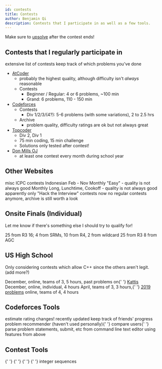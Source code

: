 ```yaml
---
id: contests
title: Contests
author: Benjamin Qi
description: Contests that I participate in as well as a few tools.
---
```


Make sure to [upsolve](https://en.wiktionary.org/wiki/upsolve) after the contest ends!

## Contests that I regularly participate in

<Resources>
	<Resource
		source="CLIST"
		title="My Profile"
		url="https://clist.by/coder/bqi343/"
		starred
	>
		extensive list of contests
	</Resource>
	<Resource
		source="kenkoooo"
		title="AtCoder Visualizer"
		url="https://kenkoooo.com/atcoder/#/table/Benq"
		starred
	>
		keep track of which problems you've done
	</Resource>
</Resources>

- [AtCoder](https://beta.atcoder.jp/contests/archive)
  - probably the highest quality, although difficulty isn't _always_ reasonable
  - Contests
    - Beginner / Regular: 4 or 6 problems, ~100 min
    - Grand: 6 problems, 110 - 150 min
- [Codeforces](http://codeforces.com/problemset)
  - Contests
    - Div 1/2/3/(4?): 5-6 problems (with some variations), 2 to 2.5 hrs
  - Archive
    - problem quality, difficulty ratings are ok but not always great
- [Topcoder](https://www.topcoder.com/my-dashboard/)
  - Div 2, Div 1
  - 75 min coding, 15 min challenge
  - Solutions only tested after contest!
- [Don Mills OJ](http://dmoj.ca/)
  - at least one contest every month during school year

## Other Websites

<Resources>
	<Resource title="Kattis" url="https://open.kattis.com/">
		misc ICPC contests
	</Resource>
	<Resource title="TOKI" url="https://tlx.toki.id/">
		Indonesian
	</Resource>
	<Resource
		title="Kickstart"
		url="https://codingcompetitions.withgoogle.com/kickstart"
	>
		Feb - Nov
	</Resource>
	<Resource title="HackerEarth" url="http://hackerearth.com/">
		Monthly "Easy" - quality is not always good
	</Resource>
	<Resource title="CodeChef" url="http://codechef.com/">
		Monthly Long, Lunchtime, Cookoff - quality is not always good
	</Resource>
	<Resource title="HackerRank" url="https://www.hackerrank.com/dashboard">
		apparently only "Hack the Interview" contests now
	</Resource>
	<Resource title="CSAcademy" url="https://csacademy.com/contest/archive/">
		no regular contests anymore, archive is still worth a look
	</Resource>
</Resources>

<!--   - Contests
    - Div 2: 5 problems, 2 hrs
    - Open: 7 problems, 2 hrs
  - Archive
    - short statements, good editorials -->

## Onsite Finals (Individual)

Let me know if there's something else I should try to qualify for!

<Resources>
	<Resource
		source="Google"
		title="Code Jam"
		url="https://codingcompetitions.withgoogle.com/codejam/"
	>
		25 from R3
	</Resource>
	<Resource
		source="TopCoder"
		title="Open"
		url="https://tco20.topcoder.com/competition-overview/algorithm/algorithm-ways"
	>
		16; 4 from SRMs, 10 from R4, 2 from wildcard
	</Resource>
	<Resource
		source="Facebook"
		title="Hacker Cup"
		url="https://www.facebook.com/hackercup/"
	>
		25 from R3
	</Resource>
	<Resource
		source="AtCoder"
		title="World Tour Finals"
		url="https://codeforces.com/blog/entry/56623"
	>
		8 from AGC
	</Resource>
</Resources>

## US High School

Only considering contests which allow C++ since the others aren't legit. (add more?)

<Resources>
	<Resource
		source="Virginia Tech"
		title="HSPC"
		url="https://icpc.cs.vt.edu/#/hscontest2017"
	>
		December, online, teams of 3, 5 hours, past problems on{' '}
		<a href="https://icpc.cs.vt.edu/#/hscontest2017">Kattis</a>
	</Resource>
	<Resource
		source="University of Central Florida"
		title="HSPT"
		url="https://hspt.ucfprogrammingteam.org/index.php/hspt-online-edition"
	>
		December, online, individual, 4 hours
	</Resource>
	<Resource
		source="Cornell"
		title="HSPC"
		url="https://www.cs.cornell.edu/events/cornell-high-school-programming-contest"
	>
		April, teams of 3, 3 hours,{' '}
		<a href="https://cornell-hspc19.kattis.com/problems">2019 problems</a>
	</Resource>
	<Resource
		source="Montgomery Blair HS"
		title="mBIT"
		url="https://mbit.mbhs.edu/"
	>
		online, teams of 4, 4 hours
	</Resource>
</Resources>

## Codeforces Tools

<Resources>
	<Resource
		title="CF-Predictor"
		url="https://chrome.google.com/webstore/detail/cf-predictor/ocfloejijfhhkkdmheodbaanephbnfhn"
		starred
	>
		estimate rating changes!
	</Resource>
	<Resource
		title="CF Enhancer"
		url="https://codeforces.com/blog/entry/18850"
		starred
	>
		recently updated
	</Resource>
	<Resource title="Stopstalk" url="https://www.stopstalk.com">
		keep track of friends' progress
	</Resource>
	<Resource title="Code Drills" url="https://recommender.codedrills.io/">
		problem recommender (haven't used personally){' '}
	</Resource>
	<Resource title="CF Visualizer" url="http://cfviz.netlify.com/compare.html">
		compare users{' '}
	</Resource>
	<Resource
		title="CF Command Line Tool"
		url="https://codeforces.com/blog/entry/66552"
	>
		parse problem statements, submit, etc from command line
	</Resource>
	<Resource title="CF Editor" url="https://codeforces.com/blog/entry/72952">
		text editor using features from above
	</Resource>
</Resources>

<!--   - [CF Enhancer](https://chrome.google.com/webstore/detail/codeforces-enhancer/ocmandagmgmkcplckgnfgaokpgkfenmp)
    - no longer works -->

## Contest Tools

<Resources>
	<Resource title="Wolfram Alpha" url="https://www.wolframalpha.com/" starred>
		{' '}
	</Resource>
	<Resource
		title="CSAcademy Graph Editor, Geo Visualizer"
		url="https://csacademy.com/app/graph_editor/"
		starred
	>
		{' '}
	</Resource>
	<Resource
		title="Desmos Grapher"
		url="https://www.desmos.com/calculator"
		starred
	>
		{' '}
	</Resource>
	<Resource title="Diff Checker" url="https://www.diffchecker.com/">
		{' '}
	</Resource>
	<Resource
		title="2D Geo Visualizer (C++)"
		url="https://codeforces.com/blog/entry/70330"
	></Resource>
	<Resource title="OEIS" url="https://oeis.org/">
		integer sequences
	</Resource>
</Resources>
